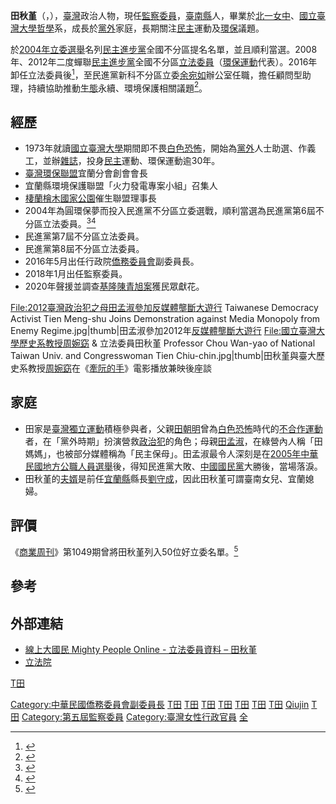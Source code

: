 {{Infobox_Officeholder
| name          = 田秋堇<br>Tien Chiu-chin
| image         = Tien Chiu-chin.jpg
| office1        = {{ROC}}第5-6屆[[監察委員|監察委員]]
| term_start1    = 2018年1月24日
| term_end1      =  
| president1    = [[蔡英文|蔡英文]]
| 1blankname1    = 監察院院長 
| 1namedata1     = [[張博雅|張博雅]]<br>[[陳菊|陳菊]]
| office2       = {{ROC}}[[僑務委員會|僑務委員會]]副委員長（政務）
| term_start2   = 2016年5月20日
| term_end2     = 2018年1月23日
| premierroc2 =[[林全|林全]]<br>[[賴清德|賴清德]]
| 1blankname2   = 委員長
| 1namedata2    = [[吳新興|吳新興]]
| predecessor2  = [[信世昌|信世昌]]
| successor2    = [[高建智|高建智]]
| office3       = {{ROC}}第6-8屆[[立法委員|立法委員]]
| term_start3   = 2005年2月1日
| term_end3     = 2016年1月31日
| constituency3 = [[全國不分區及僑居國外國民選區|全國不分區及僑居國外國民選區]]
| sex           = 女
| nationality   = {{ROC}}
| birth_date    = {{birth_date_and_age|1954|5|27}}
| birth_place   = {{TWN}}[[臺北市|臺北市]]
| Native place  = [[臺南縣|臺南縣]]
| party         = {{Dpp}}
| spouse        = [[劉守成_(臺灣)|劉守成]]
| relatives     =（父）[[田朝明|田朝明]]、（母）[[田孟淑|田孟淑]]
| children      =
| educate       = 
* [[北一女中|北一女中]]
* [[國立臺灣大學|國立臺灣大學]][[哲學|哲學]]系畢業
| past         =
*1973年就讀[[臺灣大學|臺灣大學]]期間即不畏[[白色恐怖|白色恐怖]]開始為[[黨外|黨外]]人士助選、作義工，也創辦[[雜誌|雜誌]]，投身[[民主|民主]]運動、[[環保運動|環保運動]]逾30年。
*[[臺灣環保聯盟|臺灣環保聯盟]]宜蘭分會創會會長
*[[宜蘭縣|宜蘭縣]]環境保護聯盟「火力發電專案小組」召集人
*[[棲蘭檜木國家公園|棲蘭檜木國家公園]]催生聯盟理事長。
*立法院（第6屆）委員<br><span style="color: blue;">（2005年2月1日－2008年1月31日）</span>
*立法院（第7屆）委員<br><span style="color: blue;">（2008年2月1日－2012年1月31日）</span>
*立法院（第8屆）委員<br><span style="color: blue;">（2012年2月1日－2016年1月31日）</span>
*僑務委員會副委員長<br><span style="color: blue;">（2016年5月20日－2018年1月23日）</span>
*監察委員（第5-6屆）<br><span style="color: blue;">（2018年1月24日－2026年7月31日）</span>
}}

'''田秋堇'''（{{lang-en|'''Tien Chiu-chin'''}}，{{bd|1954年|5月27日|catIdx=T田}}），[[臺灣|臺灣]]政治人物，現任[[監察委員|監察委員]]，[[臺南縣|臺南縣]]人，畢業於[[北一女中|北一女中]]、[[國立臺灣大學|國立臺灣大學]][[哲學|哲學]]系，成長於[[持不同政見者|黨外]]家庭，長期關注[[民主|民主]]運動及[[環保|環保]]議題。

於[[2004年中華民國立法委員選舉|2004年立委選舉]]名列[[民主進步黨|民主進步黨]]全國不分區提名名單，並且順利當選。2008年、2012年二度蟬聯[[民主進步黨|民主進步黨]]全國不分區[[立法委員|立法委員]]（[[環保運動|環保運動]]代表）。2016年卸任立法委員後<ref>{{cite web|title=法案要重新來過 陳節如、田秋堇找好人「託孤」|url=http://udn.com/news/story/9029/1332250-%E6%B3%95%E6%A1%88%E8%A6%81%E9%87%8D%E6%96%B0%E4%BE%86%E9%81%8E-%E9%99%B3%E7%AF%80%E5%A6%82%E3%80%81%E7%94%B0%E7%A7%8B%E5%A0%87%E6%89%BE%E5%A5%BD%E4%BA%BA%E3%80%8C%E8%A8%97%E5%AD%A4%E3%80%8D|website=聯合新聞網|accessdate=2016-01-20|date=2015-11-23|archive-date=2015-11-25|archive-url=https://web.archive.org/web/20151125090644/http://udn.com/news/story/9029/1332250-%E6%B3%95%E6%A1%88%E8%A6%81%E9%87%8D%E6%96%B0%E4%BE%86%E9%81%8E-%E9%99%B3%E7%AF%80%E5%A6%82%E3%80%81%E7%94%B0%E7%A7%8B%E5%A0%87%E6%89%BE%E5%A5%BD%E4%BA%BA%E3%80%8C%E8%A8%97%E5%AD%A4%E3%80%8D|dead-url=no}}</ref>，至民進黨新科不分區立委[[余宛如|余宛如]]辦公室任職，擔任顧問型助理，持續協助推動[[生態|生態]]永續、環境保護相關議題<ref>{{cite web|title=田秋堇要當余宛如助理　貢獻立法經驗|url=http://www.appledaily.com.tw/realtimenews/article/politics/20160126/783964/1/%E3%80%90%E7%8D%A8%E5%AE%B6%E3%80%91%E7%94%B0%E7%A7%8B%E5%A0%87%E8%A6%81%E7%95%B6%E4%BD%99%E5%AE%9B%E5%A6%82%E5%8A%A9%E7%90%86%E3%80%80%E8%B2%A2%E7%8D%BB%E7%AB%8B%E6%B3%95%E7%B6%93%E9%A9%97|website=蘋果日報|accessdate=2016-01-26|date=2016-01-26|archive-date=2016-03-16|archive-url=https://web.archive.org/web/20160316155811/http://www.appledaily.com.tw/realtimenews/article/politics/20160126/783964/1/%E3%80%90%E7%8D%A8%E5%AE%B6%E3%80%91%E7%94%B0%E7%A7%8B%E5%A0%87%E8%A6%81%E7%95%B6%E4%BD%99%E5%AE%9B%E5%A6%82%E5%8A%A9%E7%90%86%E3%80%80%E8%B2%A2%E7%8D%BB%E7%AB%8B%E6%B3%95%E7%B6%93%E9%A9%97|dead-url=no}}</ref>。

==經歷==
*1973年就讀[[國立臺灣大學|國立臺灣大學]]期間即不畏[[白色恐怖|白色恐怖]]，開始為[[黨外|黨外]]人士助選、作義工，並辦[[雜誌|雜誌]]，投身[[民主|民主]]運動、環保運動逾30年。
*[[臺灣環保聯盟|臺灣環保聯盟]]宜蘭分會創會會長
*宜蘭縣環境保護聯盟「火力發電專案小組」召集人
*[[棲蘭檜木國家公園|棲蘭檜木國家公園]]催生聯盟理事長
*2004年為圓環保夢而投入民進黨不分區立委選戰，順利當選為民進黨第6屆不分區立法委員。<ref>{{Cite web |url=http://www.newtaiwan.com.tw/bulletinview.jsp?bulletinid=18421 |title=為一圓環保大夢 田秋堇爭取不分區立委 |accessdate=2010-08-26 |archiveurl=https://web.archive.org/web/20141109194611/http://www.newtaiwan.com.tw/bulletinview.jsp?bulletinid=18421 |archivedate=2014-11-09 |deadurl=yes }}</ref><ref>{{Cite web |url=http://mag.udn.com/mag/people/storypage.jsp?f_ART_ID=57226 |title=「只有田家 不怕政治犯」 |accessdate=2010-08-26 |archive-date=2014-11-09 |archive-url=https://web.archive.org/web/20141109194008/http://mag.udn.com/mag/people/storypage.jsp?f_ART_ID=57226 |dead-url=no }}</ref>
*民進黨第7屆不分區立法委員。
*民進黨第8屆不分區立法委員。
*2016年5月出任行政院[[僑務委員會|僑務委員會]]副委員長。
*2018年1月出任監察委員。
*2020年聲援並調查[[基隆陳青旭案|基隆陳青旭案]]獲民眾獻花。
<gallery>
File:2012臺灣政治犯之母田孟淑參加反媒體壟斷大遊行 Taiwanese Democracy Activist Tien Meng-shu Joins Demonstration against Media Monopoly from Enemy Regime.jpg|thumb|田孟淑參加2012年[[反媒體壟斷大遊行|反媒體壟斷大遊行]]
File:國立臺灣大學歷史系教授周婉窈 & 立法委員田秋堇 Professor Chou Wan-yao of National Taiwan Univ. and Congresswoman Tien Chiu-chin.jpg|thumb|田秋堇與臺大歷史系教授[[周婉窈|周婉窈]]在《[[牽阮的手|牽阮的手]]》電影播放兼映後座談
</gallery>

==家庭==
*田家是[[臺灣獨立運動|臺灣獨立運動]]積極參與者，父親[[田朝明|田朝明]]曾為[[白色恐怖|白色恐怖]]時代的[[不合作運動|不合作運動]]者，在「黨外時期」扮演營救[[政治犯|政治犯]]的角色；母親[[田孟淑|田孟淑]]，在綠營內人稱「田媽媽」，也被部分媒體稱為「民主保母」。田孟淑最令人深刻是在[[2005年中華民國地方公職人員選舉|2005年中華民國地方公職人員選舉]]後，得知民進黨大敗、[[中國國民黨|中國國民黨]]大勝後，當場落淚。
*田秋堇的[[夫婿|夫婿]]是前任[[宜蘭縣|宜蘭縣]]縣長[[劉守成_(臺灣)|劉守成]]，因此田秋堇可謂臺南女兒、宜蘭媳婦。

==評價==
《[[商業周刊_(台灣)|商業周刊]]》第1049期曾將田秋堇列入50位好立委名單。<ref>{{Cite web |url=http://www.businessweekly.com.tw/webarticle.php?id=29351&p=10 |title=2008年商周〈好立委榜〉 |accessdate=2010-08-26 |archive-date=2008-06-09 |archive-url=https://web.archive.org/web/20080609022501/http://www.businessweekly.com.tw/webarticle.php?id=29351&p=10 |dead-url=no }}</ref>

==參考==
{{reflist}}
==外部連結==
{{Commons cat|Tien Chiu-chin}}
*[https://web.archive.org/web/20071224155404/http://www.mightypeople.org/congress/congress.php?id=150 線上大國民 Mighty People Online - 立法委員資料 – 田秋堇]
*[http://www.ly.gov.tw/03_leg/0301_main/legIntro.action?lgno=00006&stage=7 立法院] {{Wayback|url=http://www.ly.gov.tw/03_leg/0301_main/legIntro.action?lgno=00006&stage=7 |date=20110514222218 }}

{{中華民國第六屆立法委員}}
{{中華民國第七屆立法委員}}
{{中華民國第八屆立法委員}}
{{第五屆監察委員}}
{{第六屆監察委員}}

{{DEFAULTSORT:Tian Qiujin}}
[[Category:中華民國僑務委員會副委員長|Category:中華民國僑務委員會副委員長]]
[[Category:第六屆立法院立法委員|T田]]
[[Category:第七屆立法院立法委員|T田]]
[[category:民主進步黨女黨員|T田]]
[[Category:臺灣環境保護運動者|T田]]
[[Category:國立臺灣大學文學院校友|T田]]
[[Category:臺北市立第一女子高級中學校友|T田]]
[[Category:宜蘭縣人|T田]]
[[Category:台南市人|T田]]
[[Category:田姓|Qiujin]]
[[Category:臺灣女性立法委員|T田]]
[[Category:第五屆監察委員|Category:第五屆監察委員]]
[[Category:臺灣女性行政官員|Category:臺灣女性行政官員]]
[[Category:民主進步黨籍立法委員|全]]